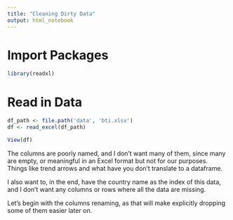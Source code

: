 ```yaml
---
title: "Cleaning Dirty Data"
output: html_notebook
---
```

# Import Packages
```r
library(readxl)
```

# Read in Data
```r
df_path <- file.path('data', 'bti.xlsx')
df <- read_excel(df_path)
```

```r
View(df)
```

The columns are poorly named, and I don't want many of them, since many are empty, or meaningful in an Excel format but not for our purposes. Things like trend arrows and what have you don't translate to a dataframe. 

I also want to, in the end, have the country name as the index of this data, and I don't want any columns or rows where all the data are missing. 

Let's begin with the columns renaming, as that will make explicitly dropping some of them easier later on. 

```r

```